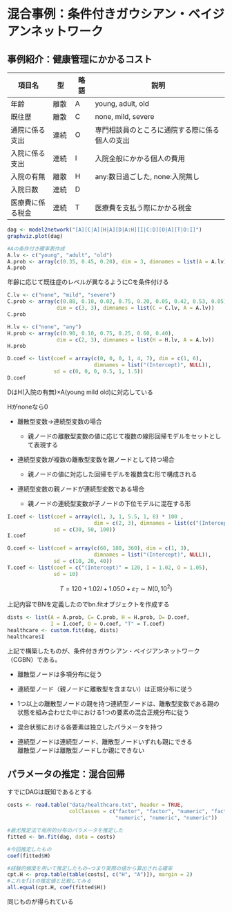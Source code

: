 # 混合事例：条件付きガウシアン・ベイジアンネットワーク

## 事例紹介：健康管理にかかるコスト

| 項目名           | 型   | 略語 | 説明                                           |
|--------------|--------|-------|--------------------------------------------|
| 年齢             | 離散 | A    | young, adult, old                              |
| 既往歴           | 離散 | C    | none, mild, severe                             |
| 通院に係る支出   | 連続 | O    | 専門相談員のところに通院する際に係る個人の支出 |
| 入院に係る支出   | 連続 | I    | 入院全般にかかる個人の費用                     |
| 入院の有無       | 離散 | H    | any:数日過ごした, none:入院無し                |
| 入院日数         | 連続 | D    |                                                |
| 医療費に係る税金 | 連続 | T    | 医療費を支払う際にかかる税金                   |

```{r}

dag <- model2network("[A][C|A][H|A][D|A:H][I|C:D][O|A][T|O:I]")
graphviz.plot(dag)
```

```{r}
#Aの条件付き確率表作成
A.lv <- c("young", "adult", "old")
A.prob <- array(c(0.35, 0.45, 0.20), dim = 3, dimnames = list(A = A.lv))
A.prob
```

年齢に応じて既往症のレベルが異なるようにCを条件付ける

```{r}
C.lv <- c("none", "mild", "severe")
C.prob <- array(c(0.88, 0.10, 0.02, 0.75, 0.20, 0.05, 0.42, 0.53, 0.05),
                dim = c(3, 3), dimnames = list(C = C.lv, A = A.lv))
C.prob
```

```{r}
H.lv <- c("none", "any")
H.prob <- array(c(0.90, 0.10, 0.75, 0.25, 0.60, 0.40),
                dim = c(2, 3), dimnames = list(H = H.lv, A = A.lv))
H.prob
```

```{r}
D.coef <- list(coef = array(c(0, 0, 0, 1, 4, 7), dim = c(1, 6),
                            dimnames = list("(Intercept)", NULL)),
               sd = c(0, 0, 0, 0.5, 1, 1.5))
D.coef
```

DはH(入院の有無)×A(young mild old)に対応している

Hがnoneなら0

-   離散型変数→連続型変数の場合

    -   親ノードの離散型変数の値に応じて複数の線形回帰モデルをセットとして表現する

-   連続型変数が複数の離散型変数を親ノードとして持つ場合

    -   親ノードの値に対応した回帰モデルを複数含む形で構成される

-   連続型変数の親ノードが連続型変数である場合

    -   親ノードの連続型変数が子ノードの下位モデルに混在する形

```{r}
I.coef <- list(coef = array(c(1, 3, 1, 5.5, 1, 8) * 100 ,
                            dim = c(2, 3), dimnames = list(c("(Intercept)", "D"), NULL)) ,
               sd = c(30, 50, 100))
I.coef
```

```{r}
O.coef <- list(coef = array(c(60, 180, 360), dim = c(1, 3),
                            dimnames = list("(Intercept)", NULL)),
               sd = c(10, 20, 40))
T.coef <- list(coef = c("(Intercept)" = 120, I = 1.02, O = 1.05),
               sd = 10)
```

$$
T= 120+1.02I+1.05O+\varepsilon_T\sim N(0,10^2)
$$

上記内容でBNを定義したのでbn.fitオブジェクトを作成する

```{r}
dists <- list(A = A.prob, C= C.prob, H = H.prob, D= D.coef,
              I = I.coef, O = O.coef, "T" = T.coef)
healthcare <- custom.fit(dag, dists)
healthcare$I
```

上記で構築したものが、条件付きガウシアン・ベイジアンネットワーク（CGBN）である。

-   離散型ノードは多項分布に従う

-   連続型ノード（親ノードに離散型を含まない）は正規分布に従う

-   1つ以上の離散型ノードの親を持つ連続型ノードは、離散型変数である親の状態を組み合わせた中における1つの要素の混合正規分布に従う

-   混合状態における各要素は独立したパラメータを持つ

-   連続型ノードは連続型ノード、離散型ノードいずれも親にできる\
    離散型ノードは離散型ノードしか親にできない

## パラメータの推定：混合回帰

すでにDAGは既知であるとする

```{r}
costs <- read.table("data/healthcare.txt", header = TRUE,
                    colClasses = c("factor", "factor", "numeric", "factor",
                                   "numeric", "numeric", "numeric"))
```

```{r}
#最尤推定法で局所的分布のパラメータを推定した
fitted <- bn.fit(dag, data = costs)
```

```{r}
#今回推定したもの
coef(fitted$H)
```

```{r}
#経験的頻度を用いて推定したもの→つまり実際の値から算出される確率
cpt.H <- prop.table(table(costs[, c("H", "A")]), margin = 2)
#これをfitの推定値と比較してみる
all.equal(cpt.H, coef(fitted$H))
```

同じものが得られている
